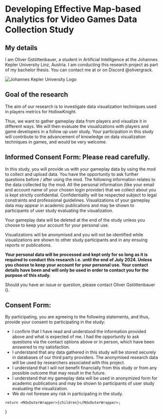 
<DataCollectionStudyParticipationForm className="mx-auto my-[10rem]" formPositionText="bellow" />

<MdxInnerWrapper>

# Developing Effective Map-based Analytics for Video Games Data Collection Study

## My details

I am Oliver Gstöttenbauer, a student in Artificial Intelligence at the Johannes Kepler University Linz, Austria.
I am conducting this research project as part of my bachelor thesis.
You can contact me at <MailLinkUnstyled /> or on Discord @olivergrack.

<Image src={jkuLogo} alt="Johannes Kepler University Logo" className="mx-auto w-[15rem] max-w-full dark:invert" />

## Goal of the research

The aim of our research is to investigate data visualization techniques used in players metrics for HollowKnight.

Thus, we want to gather gameplay data from players and visualize it in different ways.
We will then evaluate the visualizations with players and game developers in a follow up user study.
Your participation in this study will contribute to the advancement of knowledge on data visualization techniques in games,
and would be very welcome.

## Informed Consent Form: Please read carefully.

In this study, you will provide us with your gameplay data by using the mod to collect and upload data.
You have the opportunity to ask further questions before / after using the mod. The following information relates to the data collected by the mod.
All the personal information (like your email and account name of your chosen login provider) that we collect about you is kept strictly confidential.
Confidentiality will be respected subject to legal constraints and professional guidelines.
Visualizations of your gameplay data may appear in academic publications and may be shown to participants of user study evaluating the visualization.

Your gameplay data will be deleted at the end of the study unless you choose to keep your account for your personal use.

Visualizations will be anonymised and you will not be identified while visualizations are shown to other study participants and in any ensuing reports or publications.

**Your personal data will be processed and kept only for so long as it is required to conduct this research i.e. until the end of July 2024.
Unless you choose to keep your account for your personal use.
Your contact details have been and will only be used in order to contact you for the purpose of this study.**

Should you have an issue or question, please contact Oliver Gstöttenbauer (<MailLinkUnstyled />).

## Consent Form:

By participating, you are agreeing to the following statements, and thus, provide your consent to participating in the study:

-   I confirm that I have read and understood the information provided above and what is expected of me.
    I had the opportunity to ask questions via the contact options above or in person, which have been answered to my satisfaction.
-   I understand that any data gathered in this study will be stored securely in databases of our third party providers. The anonymised research data will be used by researchers associated with this project.
-   I understand that I will not benefit financially from this study or from any possible outcome that may result in the future.
-   I understand that my gameplay data will be used in anonymized form for academic publications and may be shown to participants of user study evaluating the visualization.
-   We do not foresee any risk in participating in the study.

</MdxInnerWrapper>

<DataCollectionStudyParticipationForm className="mx-auto mb-[20rem] mt-[10rem]" formPositionText="above" />

    return <MdxOuterWrapper>{children}</MdxOuterWrapper>;
}
